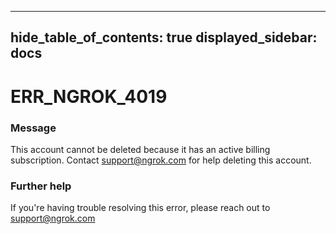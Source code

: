 

---
hide_table_of_contents: true
displayed_sidebar: docs
---


# ERR_NGROK_4019

### Message
This account cannot be deleted because it has an active billing subscription. Contact support@ngrok.com for help deleting this account.

<ErrorDetails />



### Further help
If you're having trouble resolving this error, please reach out to [support@ngrok.com](mailto:support@ngrok.com?subject=Help%20with%20ERR_NGROK_4019)

